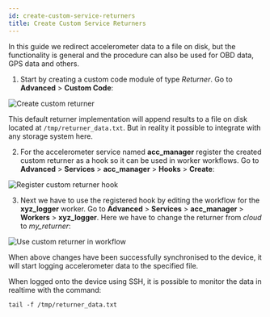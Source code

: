 ```yaml
---
id: create-custom-service-returners
title: Create Custom Service Returners
---
```



In this guide we redirect accelerometer data to a file on disk, but the functionality is general
and the procedure can also be used for OBD data, GPS data and others.

1. Start by creating a custom code module of type *Returner*. Go to **Advanced** > **Custom Code**:

  ![Create custom returner](/img/guides/create_custom_service_returners/create_custom_returner.png) 

  This default returner implementation will append results to a file on disk located at
  `/tmp/returner_data.txt`. But in reality it possible to integrate with any storage system here.

2. For the accelerometer service named **acc_manager** register the created custom returner as a
hook so it can be used in worker workflows. Go to **Advanced** > **Services** > **acc_manager** >
**Hooks** > **Create**:

  ![Register custom returner hook](/img/guides/create_custom_service_returners/register_custom_returner_hook.png) 

3. Next we have to use the registered hook by editing the workflow for the **xyz_logger** worker.
  Go to **Advanced** > **Services** > **acc_manager** > **Workers** > **xyz_logger**. Here we have
  to change the returner from *cloud* to *my_returner*:

  ![Use custom returner in workflow](/img/guides/create_custom_service_returners/use_custom_returner_in_workflow.png) 

When above changes have been successfully synchronised to the device, it will start logging
accelerometer data to the specified file.

When logged onto the device using SSH, it is possible to monitor the data in realtime with the
command:

`tail -f /tmp/returner_data.txt`

<Discussion
  title="Redirect logged data and store it in a file (or anywhere)"
  url="https://community.autopi.io/t/custom-code-redirect-logged-data-and-store-it-in-a-file-or-anywhere/1521"
/>
